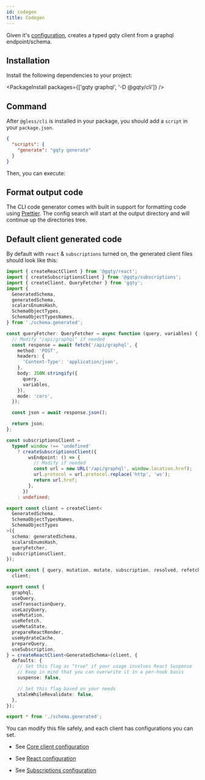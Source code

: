 ```yaml
---
id: codegen
title: Codegen
---
```


Given it's [configuration](/docs/cli/config), creates a typed gqty client from a graphql endpoint/schema.

## Installation

Install the following dependencies to your project:

<PackageInstall packages={['gqty graphql', '-D @gqty/cli']} />

## Command

After `@gless/cli` is installed in your package, you should add a `script` in your `package.json`.

```json
{
  "scripts": {
    "generate": "gqty generate"
  }
}
```

Then, you can execute:

<PackageRun scripts="generate" />

## Format output code

The CLI code generator comes with built in support for formatting code using [Prettier](https://prettier.io/). The config search will start at the output directory and will continue up the directories tree.

## Default client generated code

By default with `react` & `subscriptions` turned on, the generated client files should look like this:

```ts
import { createReactClient } from '@gqty/react';
import { createSubscriptionsClient } from '@gqty/subscriptions';
import { createClient, QueryFetcher } from 'gqty';
import {
  GeneratedSchema,
  generatedSchema,
  scalarsEnumsHash,
  SchemaObjectTypes,
  SchemaObjectTypesNames,
} from './schema.generated';

const queryFetcher: QueryFetcher = async function (query, variables) {
  // Modify "/api/graphql" if needed
  const response = await fetch('/api/graphql', {
    method: 'POST',
    headers: {
      'Content-Type': 'application/json',
    },
    body: JSON.stringify({
      query,
      variables,
    }),
    mode: 'cors',
  });

  const json = await response.json();

  return json;
};

const subscriptionsClient =
  typeof window !== 'undefined'
    ? createSubscriptionsClient({
        wsEndpoint: () => {
          // Modify if needed
          const url = new URL('/api/graphql', window.location.href);
          url.protocol = url.protocol.replace('http', 'ws');
          return url.href;
        },
      })
    : undefined;

export const client = createClient<
  GeneratedSchema,
  SchemaObjectTypesNames,
  SchemaObjectTypes
>({
  schema: generatedSchema,
  scalarsEnumsHash,
  queryFetcher,
  subscriptionsClient,
});

export const { query, mutation, mutate, subscription, resolved, refetch } =
  client;

export const {
  graphql,
  useQuery,
  useTransactionQuery,
  useLazyQuery,
  useMutation,
  useRefetch,
  useMetaState,
  prepareReactRender,
  useHydrateCache,
  prepareQuery,
  useSubscription,
} = createReactClient<GeneratedSchema>(client, {
  defaults: {
    // Set this flag as "true" if your usage involves React Suspense
    // Keep in mind that you can overwrite it in a per-hook basis
    suspense: false,

    // Set this flag based on your needs
    staleWhileRevalidate: false,
  },
});

export * from './schema.generated';
```

You can modify this file safely, and each client has configurations you can set.

- See [Core client configuration](/docs/client/config)

- See [React configuration](/docs/react/config)

- See [Subscriptions configuration](/docs/client/subscriptions)
